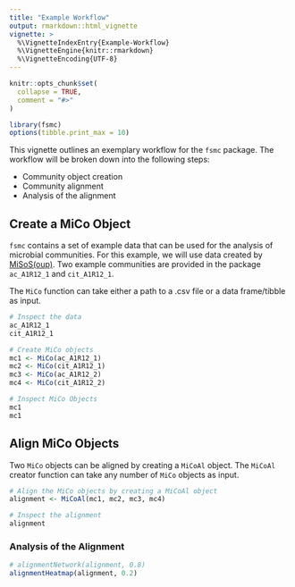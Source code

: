 ```yaml
---
title: "Example Workflow"
output: rmarkdown::html_vignette
vignette: >
  %\VignetteIndexEntry{Example-Workflow}
  %\VignetteEngine{knitr::rmarkdown}
  %\VignetteEncoding{UTF-8}
---
```


```r
knitr::opts_chunk$set(
  collapse = TRUE,
  comment = "#>"
)

```

```r
library(fsmc)
options(tibble.print_max = 10)
```


This vignette outlines an exemplary workflow for the `fsmc` package. The workflow will be broken down into the following steps:

- Community object creation
- Community alignment 
- Analysis of the alignment

## Create a MiCo Object
`fsmc` contains a set of example data that can be used for the analysis of microbial communities. For this example, we will use data created by [MiSoS(oup)](https://github.com/sirno/misosoup). Two example communities are provided in the package `ac_A1R12_1` and `cit_A1R12_1`.

The `MiCo` function can take either a path to a .csv file or a data frame/tibble as input.

```r
# Inspect the data 
ac_A1R12_1
cit_A1R12_1

# Create MiCo objects
mc1 <- MiCo(ac_A1R12_1)
mc2 <- MiCo(cit_A1R12_1)
mc3 <- MiCo(ac_A1R12_2)
mc4 <- MiCo(cit_A1R12_2)

# Inspect MiCo Objects
mc1
mc1
```

## Align MiCo Objects
Two `MiCo` objects can be aligned by creating a `MiCoAl` object. The `MiCoAl` creator function can take any number of `MiCo` objects as input.

```r
# Align the MiCo objects by creating a MiCoAl object
alignment <- MiCoAl(mc1, mc2, mc3, mc4)

# Inspect the alignment
alignment
```

### Analysis of the Alignment

```r

# alignmentNetwork(alignment, 0.8)
alignmentHeatmap(alignment, 0.2)

```

